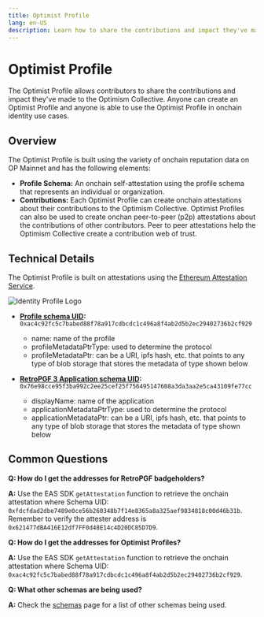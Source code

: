 ```yaml
---
title: Optimist Profile
lang: en-US
description: Learn how to share the contributions and impact they've made to the Optimism Collective.
---
```


# Optimist Profile

The Optimist Profile allows contributors to share the contributions and impact they've made to the Optimism Collective. Anyone can create an Optimist Profile and anyone is able to use the Optimist Profile in onchain identity use cases.

## Overview
The Optimist Profile is built using the variety of onchain reputation data on OP Mainnet and has the following elements:

- **Profile Schema:** An onchain self-attestation using the profile schema that represents an individual or organization.
- **Contributions:** Each Optimist Profile can create onchain attestations about their contributions to the Optimism Collective. Optimist Profiles can also be used to create onchan peer-to-peer (p2p) attestations about the contributions of other contributors. Peer to peer attestations help the Optimism Collective create a contribution web of trust.

## Technical Details
The Optimist Profile is built on attestations using the [Ethereum Attestation Service](technical-details/atst-v1). 

![Identity Profile Logo](public/img/op-mainnet/identity/profile.png)

- **[Profile schema UID](https://optimism.easscan.org/schema/view/0xac4c92fc5c7babed88f78a917cdbcdc1c496a8f4ab2d5b2ec29402736b2cf929):**  `​​0xac4c92fc5c7babed88f78a917cdbcdc1c496a8f4ab2d5b2ec29402736b2cf929`
    - name: name of the profile
    - profileMetadataPtrType: used to determine the protocol
    - profileMetadataPtr: can be a URI, ipfs hash, etc. that points to any type of blob storage that stores the metadata of type shown below

- **[RetroPGF 3 Application schema UID](https://optimism.easscan.org/schema/view/0x76e98cce95f3ba992c2ee25cef25f756495147608a3da3aa2e5ca43109fe77cc):** `0x76e98cce95f3ba992c2ee25cef25f756495147608a3da3aa2e5ca43109fe77cc`
    - displayName: name of the application
    - applicationMetadataPtrType: used to determine the protocol 
    - applicationMetadataPtr: can be a URI, ipfs hash, etc. that points to any type of blob storage that stores the metadata of type shown below

## Common Questions

**Q: How do I get the addresses for RetroPGF badgeholders?**

**A:** Use the EAS SDK `getAttestation` function to retrieve the onchain attestation where Schema UID: `0xfdcfdad2dbe7489e0ce56b260348b7f14e8365a8a325aef9834818c00d46b31b`.
Remember to verify the attester address is `0x621477dBA416E12df7FF0d48E14c4D20DC85D7D9`. 

**Q: How do I get the addresses for Optimist Profiles?**

**A:** Use the EAS SDK `getAttestation` function to retrieve the onchain attestation where Schema UID: `0xac4c92fc5c7babed88f78a917cdbcdc1c496a8f4ab2d5b2ec29402736b2cf929`.

**Q: What other schemas are being used?**

**A:** Check the [schemas](schemas) page for a list of other schemas being used.

